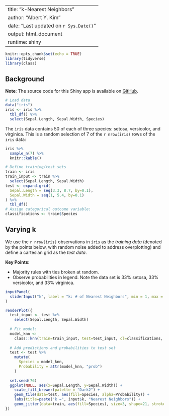 
---
title: "k-Nearest Neighbors"
author: "Albert Y. Kim"
date: "Last updated on `r Sys.Date()`"
output: html_document
runtime: shiny
---

```r
knitr::opts_chunk$set(echo = TRUE)
library(tidyverse)
library(class)
```


## Background

**Note**: The source code for this Shiny app is available on <a target="_blank" class="page-link" href="https://github.com/rudeboybert/STAT495/blob/master/static/kNN/knn_shiny.Rmd">GitHub</a>.



```r
# Load data
data("iris")
iris <- iris %>%
  tbl_df() %>% 
  select(Sepal.Length, Sepal.Width, Species)

```

The `iris` data contains 50 of each of three species: setosa, versicolor, and
virginica. This is a random selection of 7 of the `r nrow(iris)` rows of the
`iris` data:

```r
iris %>% 
  sample_n(7) %>% 
  knitr::kable()
```



```r
# Define training/test sets
train <- iris
train_input <- train %>%
  select(Sepal.Length, Sepal.Width)
test <- expand.grid(
  Sepal.Length = seq(3.3, 8.7, by=0.1),
  Sepal.Width = seq(1, 5.4, by=0.1)
) %>% 
  tbl_df()
# Assign categorical outcome variable:
classifications <- train$Species
```


## Varying k

We use the `r nrow(iris)` observations in `iris` as the *training data* (denoted by the points
below, with random noise added to address overplotting) and define a cartesian grid as the *test data*. 

**Key Points**:

* Majority rules with ties broken at random.
* Observe probabilities in legend. Note the data set is 33% setosa, 33% versicolor, and 33% virginica.

```r
inputPanel(
  sliderInput("k", label = "k: # of Nearest Neighbors", min = 1, max = nrow(iris), value = 3, step = 1)
)

renderPlot({
  test_input <- test %>% 
    select(Sepal.Length, Sepal.Width)
  
  # Fit model:
  model_knn <- 
    class::knn(train=train_input, test=test_input, cl=classifications, k = input$k, prob=TRUE)
  
  # Add predictions and probabilities to test set
  test <- test %>% 
    mutate(
      Species = model_knn,
      Probability = attr(model_knn, "prob")
    )
  
  set.seed(76)
  ggplot(NULL, aes(x=Sepal.Length, y=Sepal.Width)) + 
    scale_fill_brewer(palette = "Dark2") + 
    geom_tile(data=test, aes(fill=Species, alpha=Probability)) +
    labs(title=paste("k =", input$k, "Nearest Neighbors")) + 
    geom_jitter(data=train, aes(fill=Species), size=3, shape=21, stroke=0.5)
})
```


